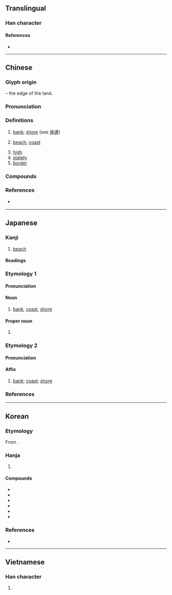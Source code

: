 {{also|㟁|𡶜|崖}}
{{character info}}
==Translingual==

===Han character===
{{Han char|rn=46|rad=山|as=05|sn=8|four=22241|canj=UMMJ|ids=⿱山厈}}

====References====
* {{Han ref|kx=0310.030|dkj=08009|dj=0610.070|hdz=10766.040|uh=5CB8|ud=23736|bh=A9A4|bd=43428}}

----

==Chinese==
{{zh-forms|alt=㟁}}

===Glyph origin===
{{Han etym}}
{{Han compound|屵|t1=cliff|干|ls=psc|c1=s|c2=p}} – the edge of the land.

===Pronunciation===
{{zh-pron
|m=àn
|m-s=
|c=ngon6
|c-t=
|g=ngon5
|h=pfs=ngan;gd=ngan4
|j=ghan3
|mb=
|md=ngiâng
|mn=hōaⁿ/gān
|mn_note=hōaⁿ - vernacular; gān - literary
|mn-t=ngai6
|w=
|x=3ngoe
|mc=y
|oc=y
|ma=
|cat=n,a
}}

===Definitions===
{{zh-hanzi}}

# [[bank]]; [[shore]] (see [[岸邊]])
#: {{zh-l|兩岸}}
# [[beach]]; [[coast]]
#: {{zh-l|海岸}}
# [[high]]
# [[stately]]
# [[border]]

===Compounds===
{{zh-der|傲岸|免稅口岸|夾岸|岸然道貌|不立崖岸|北海岸|兩岸|岸幘|岸然|口岸|南岸|崖岸|偉岸|岸獄|岸標|崖岸自高|岩岸|上岸|對岸|到岸價格|岸邊|岸忽|堤岸|回頭是岸|彼岸|孤峰絕岸|原生海岸|凸岸|東海岸|海岸線|東岸|瑰岸|海岸平原|登岸|沿岸貿易|沿岸流|海岸流|此岸|攏岸|法岸|海峽兩岸|河岸|海岸山脈|海岸防線|海岸|泊岸|沙岸|沿岸|高岸深谷|隔岸開火|誕登道岸|魁岸|駁岸|道貌岸然|立崖岸|驚濤拍岸|靠岸|隔岸|黃金海岸|高岸|站乾岸兒|通商口岸|象牙海岸|起岸|隔岸觀火|江岸|田岸:chhân-hōaⁿ;Min Nan}}

===References===
* {{qualifier|Min Nan}} {{thcwd|3830}}

{{zh-cat|Elementary}}

----

==Japanese==

===Kanji===
{{ja-kanji|grade=3|rs=山05}}

# [[beach]]

====Readings====
{{ja-readings
|goon=がん
|kanon=がん
|kun=きし-
}}

===Etymology 1===
{{ja-kanjitab|きし|yomi=k}}

====Pronunciation====
{{ja-pron|きし|acc=2|acc_ref=ZAJ|yomi=k}}

====Noun====
{{ja-noun|きし}}

# [[bank]], [[coast]], [[shore]]

====Proper noun====
{{ja-pos|きし|proper}}

# {{surname|ja|sort=きし}}

===Etymology 2===
{{ja-kanjitab|がん|yomi=o}}

====Pronunciation====
{{ja-pron|がん|y=o}}

====Affix====
{{ja-pos|affix|がん}}

# [[bank]]; [[coast]]; [[shore]]

===References===
<references/>

----

==Korean==

===Etymology===
From {{der|ko|ltc|-}} {{ltc-l|岸}}. 

{{hanja-dongguk|ᅌᅡᆫ〮|ngan}}

{{hanja-hunmong|안|an|天文#상03A}}

===Hanja===
{{ko-hanja-search}}
{{ko-hanja|언덕|안}}

# {{hanja form of|안|[[bank]]}}

====Compounds====
{{der-top3|Compounds}}
* {{ko-l|연안|沿岸}}
* {{ko-l|해안|海岸}}
* {{ko-l|안벽|岸壁}}
* {{ko-l|사안|[[沙岸]]/[[砂岸]]}}
* {{ko-l|안반|岸畔}}
* {{ko-l|해안선|海岸線}}
{{der-bottom}}

===References===
* {{R:hanjadoc|2725}}

----

==Vietnamese==

===Han character===
{{vi-readings|reading=ngàn, ngan, ngạn|rs=山05}}

# {{rfdef|vi|sort=山05}}